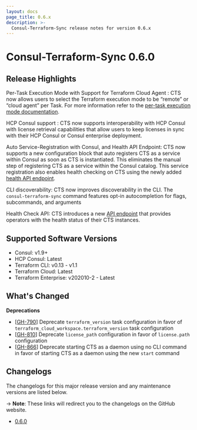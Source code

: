 ```yaml
---
layout: docs
page_title: 0.6.x
description: >-
  Consul-Terraform-Sync release notes for version 0.6.x
---
```


# Consul-Terraform-Sync 0.6.0

## Release Highlights

Per-Task Execution Mode with Support for Terraform Cloud Agent <EnterpriseAlert inline />: CTS now allows users to select the Terraform execution mode to be “remote” or “cloud agent” per Task. For more information refer to the [per-task execution mode documentation](/docs/nia/network-drivers/terraform-cloud#remote-workspaces).

HCP Consul support <EnterpriseAlert inline />: CTS now supports interoperability with HCP Consul with license retrieval capabilities that allow users to keep licenses in sync with their HCP Consul or Consul enterprise deployment.

Auto Service-Registration with Consul, and Health API Endpoint: CTS now supports a new configuration block that auto registers CTS as a service within Consul as soon as CTS is instantiated. This eliminates the manual step of registering CTS as a service within the Consul catalog. This service registration also enables health checking on CTS using the newly added [health API endpoint](/docs/nia/api/health#health).

CLI discoverability: CTS now improves discoverability in the CLI. The `consul-terraform-sync` command features opt-in autocompletion for flags, subcommands, and arguments

Health Check API: CTS introduces a new [API endpoint](/docs/nia/api/health#health) that provides operators with the health status of their CTS instances.


## Supported Software Versions

- Consul: v1.9+
- <EnterpriseAlert inline /> HCP Consul: Latest
- Terraform CLI: v0.13 - v1.1
- <EnterpriseAlert inline /> Terraform Cloud: Latest
- <EnterpriseAlert inline /> Terraform Enterprise: v202010-2 - Latest


## What's Changed

**Deprecations**

* [[GH-790](https://github.com/hashicorp/consul-terraform-sync/issues/790)]<EnterpriseAlert inline /> Deprecate `terraform_version` task configuration in favor of `terraform_cloud_workspace.terraform_version` task configuration
* [[GH-810](https://github.com/hashicorp/consul-terraform-sync/issues/810)] <EnterpriseAlert inline /> Deprecate `license_path` configuration in favor of `license.path` configuration
* [[GH-866](https://github.com/hashicorp/consul-terraform-sync/issues/866)] Deprecate starting CTS as a daemon using no CLI command in favor of starting CTS as a daemon using the new `start` command

## Changelogs

The changelogs for this major release version and any maintenance versions are listed below.

-> **Note**: These links will redirect you to the changelogs on the GitHub website.

- [0.6.0](https://github.com/hashicorp/consul-terraform-sync/releases/tag/v0.6.0)
